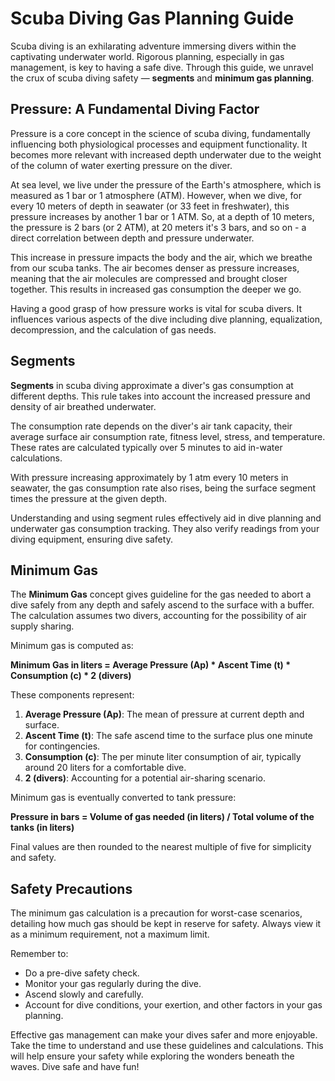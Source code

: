 # Scuba Diving Gas Planning Guide

Scuba diving is an exhilarating adventure immersing divers within the captivating underwater world. Rigorous planning, especially in gas management, is key to having a safe dive. Through this guide, we unravel the crux of scuba diving safety — **segments** and **minimum gas planning**.

## Pressure: A Fundamental Diving Factor

Pressure is a core concept in the science of scuba diving, fundamentally influencing both physiological processes and equipment functionality. It becomes more relevant with increased depth underwater due to the weight of the column of water exerting pressure on the diver.

At sea level, we live under the pressure of the Earth's atmosphere, which is measured as 1 bar or 1 atmosphere (ATM). However, when we dive, for every 10 meters of depth in seawater (or 33 feet in freshwater), this pressure increases by another 1 bar or 1 ATM. So, at a depth of 10 meters, the pressure is 2 bars (or 2 ATM), at 20 meters it's 3 bars, and so on - a direct correlation between depth and pressure underwater.

This increase in pressure impacts the body and the air, which we breathe from our scuba tanks. The air becomes denser as pressure increases, meaning that the air molecules are compressed and brought closer together. This results in increased gas consumption the deeper we go.

Having a good grasp of how pressure works is vital for scuba divers. It influences various aspects of the dive including dive planning, equalization, decompression, and the calculation of gas needs.

## Segments

**Segments** in scuba diving approximate a diver's gas consumption at different depths. This rule takes into account the increased pressure and density of air breathed underwater.

The consumption rate depends on the diver's air tank capacity, their average surface air consumption rate, fitness level, stress, and temperature. These rates are calculated typically over 5 minutes to aid in-water calculations.

With pressure increasing approximately by 1 atm every 10 meters in seawater, the gas consumption rate also rises, being the surface segment times the pressure at the given depth.

Understanding and using segment rules effectively aid in dive planning and underwater gas consumption tracking. They also verify readings from your diving equipment, ensuring dive safety.

## Minimum Gas

The **Minimum Gas** concept gives guideline for the gas needed to abort a dive safely from any depth and safely ascend to the surface with a buffer. The calculation assumes two divers, accounting for the possibility of air supply sharing.

Minimum gas is computed as:

**Minimum Gas in liters = Average Pressure (Ap) * Ascent Time (t) * Consumption (c) * 2 (divers)**

These components represent:

1. **Average Pressure (Ap)**: The mean of pressure at current depth and surface.
2. **Ascent Time (t)**: The safe ascend time to the surface plus one minute for contingencies.
3. **Consumption (c)**: The per minute liter consumption of air, typically around 20 liters for a comfortable dive.
4. **2 (divers)**: Accounting for a potential air-sharing scenario.

Minimum gas is eventually converted to tank pressure:

**Pressure in bars = Volume of gas needed (in liters) / Total volume of the tanks (in liters)**

Final values are then rounded to the nearest multiple of five for simplicity and safety.

## Safety Precautions

The minimum gas calculation is a precaution for worst-case scenarios, detailing how much gas should be kept in reserve for safety. Always view it as a minimum requirement, not a maximum limit.

Remember to:

-    Do a pre-dive safety check.
-    Monitor your gas regularly during the dive.
-    Ascend slowly and carefully.
-   Account for dive conditions, your exertion, and other factors in your gas planning.

Effective gas management can make your dives safer and more enjoyable. Take the time to understand and use these guidelines and calculations. This will help ensure your safety while exploring the wonders beneath the waves. Dive safe and have fun!
